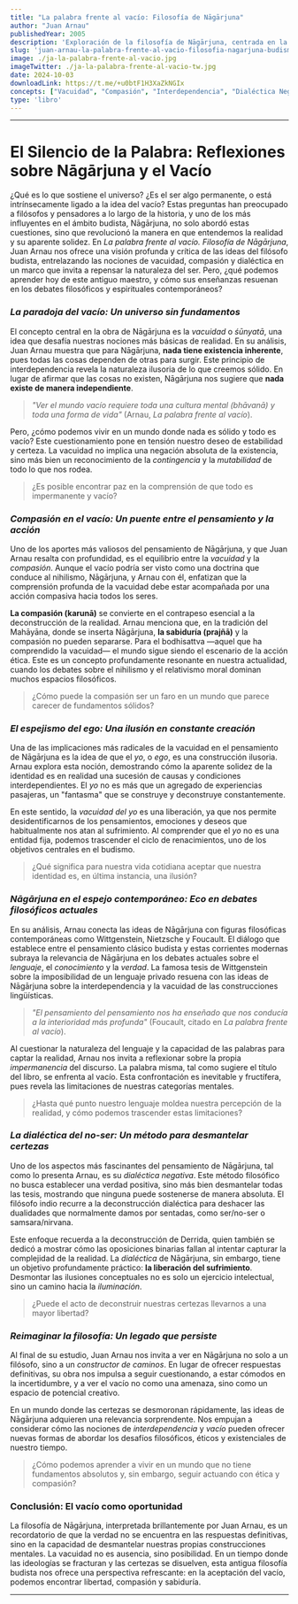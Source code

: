 ```yaml
---
title: "La palabra frente al vacío: Filosofía de Nāgārjuna"
author: "Juan Arnau"
publishedYear: 2005
description: 'Exploración de la filosofía de Nāgārjuna, centrada en la vacuidad y la interdependencia de todas las cosas. Combina la compasión con una crítica dialéctica que cuestiona la existencia inherente del ser y la realidad.'
slug: 'juan-arnau-la-palabra-frente-al-vacio-filosofia-nagarjuna-budismo-madhyamaka'
image: ./ja-la-palabra-frente-al-vacio.jpg
imageTwitter: ./ja-la-palabra-frente-al-vacio-tw.jpg
date: 2024-10-03
downloadLink: https://t.me/+u0btF1H3XaZkNGIx
concepts: ["Vacuidad", "Compasión", "Interdependencia", "Dialéctica Negativa", "Mahāyāna", "Nāgārjuna", "Budismo", "Filosofía"]
type: 'libro'
---
```


---

# El Silencio de la Palabra: Reflexiones sobre Nāgārjuna y el Vacío

¿Qué es lo que sostiene el universo? ¿Es el ser algo permanente, o está intrínsecamente ligado a la idea del vacío? Estas preguntas han preocupado a filósofos y pensadores a lo largo de la historia, y uno de los más influyentes en el ámbito budista, Nāgārjuna, no solo abordó estas cuestiones, sino que revolucionó la manera en que entendemos la realidad y su aparente solidez. En *La palabra frente al vacío. Filosofía de Nāgārjuna*, Juan Arnau nos ofrece una visión profunda y crítica de las ideas del filósofo budista, entrelazando las nociones de vacuidad, compasión y dialéctica en un marco que invita a repensar la naturaleza del ser. Pero, ¿qué podemos aprender hoy de este antiguo maestro, y cómo sus enseñanzas resuenan en los debates filosóficos y espirituales contemporáneos?

### _La paradoja del vacío: Un universo sin fundamentos_

El concepto central en la obra de Nāgārjuna es la *vacuidad* o *śūnyatā*, una idea que desafía nuestras nociones más básicas de realidad. En su análisis, Juan Arnau muestra que para Nāgārjuna, **nada tiene existencia inherente**, pues todas las cosas dependen de otras para surgir. Este principio de interdependencia revela la naturaleza ilusoria de lo que creemos sólido. En lugar de afirmar que las cosas no existen, Nāgārjuna nos sugiere que **nada existe de manera independiente**. 

> *"Ver el mundo vacío requiere toda una cultura mental (bhāvanā) y toda una forma de vida"* (Arnau, *La palabra frente al vacío*).

Pero, ¿cómo podemos vivir en un mundo donde nada es sólido y todo es vacío? Este cuestionamiento pone en tensión nuestro deseo de estabilidad y certeza. La vacuidad no implica una negación absoluta de la existencia, sino más bien un reconocimiento de la *contingencia* y la *mutabilidad* de todo lo que nos rodea.

> ¿Es posible encontrar paz en la comprensión de que todo es impermanente y vacío?

### _Compasión en el vacío: Un puente entre el pensamiento y la acción_

Uno de los aportes más valiosos del pensamiento de Nāgārjuna, y que Juan Arnau resalta con profundidad, es el equilibrio entre la *vacuidad* y la *compasión*. Aunque el vacío podría ser visto como una doctrina que conduce al nihilismo, Nāgārjuna, y Arnau con él, enfatizan que la comprensión profunda de la vacuidad debe estar acompañada por una acción compasiva hacia todos los seres. 

**La compasión (karunā)** se convierte en el contrapeso esencial a la deconstrucción de la realidad. Arnau menciona que, en la tradición del Mahāyāna, donde se inserta Nāgārjuna, **la sabiduría (prajñā)** y la compasión no pueden separarse. Para el bodhisattva —aquel que ha comprendido la vacuidad— el mundo sigue siendo el escenario de la acción ética. Este es un concepto profundamente resonante en nuestra actualidad, cuando los debates sobre el nihilismo y el relativismo moral dominan muchos espacios filosóficos.

> ¿Cómo puede la compasión ser un faro en un mundo que parece carecer de fundamentos sólidos?

### _El espejismo del ego: Una ilusión en constante creación_

Una de las implicaciones más radicales de la vacuidad en el pensamiento de Nāgārjuna es la idea de que el *yo*, o *ego*, es una construcción ilusoria. Arnau explora esta noción, demostrando cómo la aparente solidez de la identidad es en realidad una sucesión de causas y condiciones interdependientes. El *yo* no es más que un agregado de experiencias pasajeras, un "fantasma" que se construye y deconstruye constantemente.

En este sentido, la *vacuidad del yo* es una liberación, ya que nos permite desidentificarnos de los pensamientos, emociones y deseos que habitualmente nos atan al sufrimiento. Al comprender que el *yo* no es una entidad fija, podemos trascender el ciclo de renacimientos, uno de los objetivos centrales en el budismo.

> ¿Qué significa para nuestra vida cotidiana aceptar que nuestra identidad es, en última instancia, una ilusión?

### _Nāgārjuna en el espejo contemporáneo: Eco en debates filosóficos actuales_

En su análisis, Arnau conecta las ideas de Nāgārjuna con figuras filosóficas contemporáneas como Wittgenstein, Nietzsche y Foucault. El diálogo que establece entre el pensamiento clásico budista y estas corrientes modernas subraya la relevancia de Nāgārjuna en los debates actuales sobre el *lenguaje*, el *conocimiento* y la *verdad*. La famosa tesis de Wittgenstein sobre la imposibilidad de un lenguaje privado resuena con las ideas de Nāgārjuna sobre la interdependencia y la vacuidad de las construcciones lingüísticas.

> *"El pensamiento del pensamiento nos ha enseñado que nos conducía a la interioridad más profunda"* (Foucault, citado en *La palabra frente al vacío*).

Al cuestionar la naturaleza del lenguaje y la capacidad de las palabras para captar la realidad, Arnau nos invita a reflexionar sobre la propia *impermanencia* del discurso. La palabra misma, tal como sugiere el título del libro, se enfrenta al vacío. Esta confrontación es inevitable y fructífera, pues revela las limitaciones de nuestras categorías mentales.

> ¿Hasta qué punto nuestro lenguaje moldea nuestra percepción de la realidad, y cómo podemos trascender estas limitaciones?

### _La dialéctica del no-ser: Un método para desmantelar certezas_

Uno de los aspectos más fascinantes del pensamiento de Nāgārjuna, tal como lo presenta Arnau, es su *dialéctica negativa*. Este método filosófico no busca establecer una verdad positiva, sino más bien desmantelar todas las tesis, mostrando que ninguna puede sostenerse de manera absoluta. El filósofo indio recurre a la deconstrucción dialéctica para deshacer las dualidades que normalmente damos por sentadas, como ser/no-ser o samsara/nirvana.

Este enfoque recuerda a la deconstrucción de Derrida, quien también se dedicó a mostrar cómo las oposiciones binarias fallan al intentar capturar la complejidad de la realidad. La *dialéctica* de Nāgārjuna, sin embargo, tiene un objetivo profundamente práctico: **la liberación del sufrimiento**. Desmontar las ilusiones conceptuales no es solo un ejercicio intelectual, sino un camino hacia la *iluminación*.

> ¿Puede el acto de deconstruir nuestras certezas llevarnos a una mayor libertad?

### _Reimaginar la filosofía: Un legado que persiste_

Al final de su estudio, Juan Arnau nos invita a ver en Nāgārjuna no solo a un filósofo, sino a un *constructor de caminos*. En lugar de ofrecer respuestas definitivas, su obra nos impulsa a seguir cuestionando, a estar cómodos en la incertidumbre, y a ver el vacío no como una amenaza, sino como un espacio de potencial creativo.

En un mundo donde las certezas se desmoronan rápidamente, las ideas de Nāgārjuna adquieren una relevancia sorprendente. Nos empujan a considerar cómo las nociones de *interdependencia* y *vacío* pueden ofrecer nuevas formas de abordar los desafíos filosóficos, éticos y existenciales de nuestro tiempo.

> ¿Cómo podemos aprender a vivir en un mundo que no tiene fundamentos absolutos y, sin embargo, seguir actuando con ética y compasión?

### Conclusión: El vacío como oportunidad

La filosofía de Nāgārjuna, interpretada brillantemente por Juan Arnau, es un recordatorio de que la verdad no se encuentra en las respuestas definitivas, sino en la capacidad de desmantelar nuestras propias construcciones mentales. La vacuidad no es ausencia, sino posibilidad. En un tiempo donde las ideologías se fracturan y las certezas se disuelven, esta antigua filosofía budista nos ofrece una perspectiva refrescante: en la aceptación del vacío, podemos encontrar libertad, compasión y sabiduría.

---
